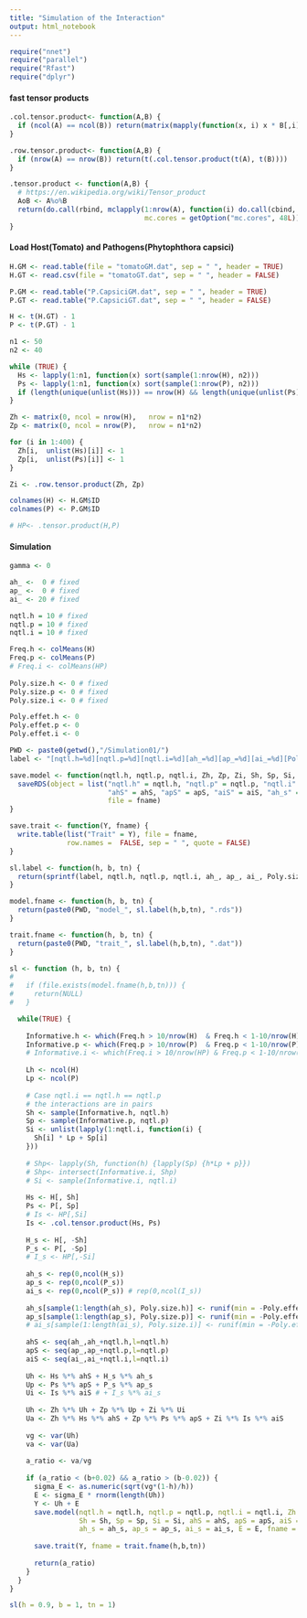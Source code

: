 ```yaml
---
title: "Simulation of the Interaction"
output: html_notebook
---
```


```r
require("nnet")
require("parallel")
require("Rfast")
require("dplyr")
```

#### fast tensor products

```r
.col.tensor.product<- function(A,B) {
  if (ncol(A) == ncol(B)) return(matrix(mapply(function(x, i) x * B[,i], A, col(A)), ncol = ncol(A)))
}

.row.tensor.product<- function(A,B) {
  if (nrow(A) == nrow(B)) return(t(.col.tensor.product(t(A), t(B))))
}

.tensor.product <- function(A,B) {
  # https://en.wikipedia.org/wiki/Tensor_product
  AoB <- A%o%B
  return(do.call(rbind, mclapply(1:nrow(A), function(i) do.call(cbind,  lapply(1:ncol(A), function(j) (AoB)[i,j,,])), 
                                 mc.cores = getOption("mc.cores", 48L))))
}
```


#### Load Host(Tomato) and Pathogens(Phytophthora capsici)

```r

H.GM <- read.table(file = "tomatoGM.dat", sep = " ", header = TRUE)
H.GT <- read.csv(file = "tomatoGT.dat", sep = " ", header = FALSE)

P.GM <- read.table("P.CapsiciGM.dat", sep = " ", header = TRUE)
P.GT <- read.table("P.CapsiciGT.dat", sep = " ", header = FALSE)

H <- t(H.GT) - 1
P <- t(P.GT) - 1

```

```r

n1 <- 50
n2 <- 40

while (TRUE) {
  Hs <- lapply(1:n1, function(x) sort(sample(1:nrow(H), n2)))
  Ps <- lapply(1:n1, function(x) sort(sample(1:nrow(P), n2)))
  if (length(unique(unlist(Hs))) == nrow(H) && length(unique(unlist(Ps))) == nrow(P)) break 
}

Zh <- matrix(0, ncol = nrow(H),   nrow = n1*n2)
Zp <- matrix(0, ncol = nrow(P),   nrow = n1*n2)

for (i in 1:400) {
  Zh[i,  unlist(Hs)[i]] <- 1
  Zp[i,  unlist(Ps)[i]] <- 1
}

Zi <- .row.tensor.product(Zh, Zp)

colnames(H) <- H.GM$ID
colnames(P) <- P.GM$ID

# HP<- .tensor.product(H,P)
```

#### Simulation

```r
gamma <- 0

ah_ <-  0 # fixed
ap_ <-  0 # fixed 
ai_ <- 20 # fixed 

nqtl.h = 10 # fixed
nqtl.p = 10 # fixed
nqtl.i = 10 # fixed

Freq.h <- colMeans(H)
Freq.p <- colMeans(P)
# Freq.i <- colMeans(HP)
    
Poly.size.h <- 0 # fixed
Poly.size.p <- 0 # fixed
Poly.size.i <- 0 # fixed

Poly.effet.h <- 0
Poly.effet.p <- 0
Poly.effet.i <- 0

PWD <- paste0(getwd(),"/Simulation01/")
label <- "[nqtl.h=%d][nqtl.p=%d][nqtl.i=%d][ah_=%d][ap_=%d][ai_=%d][Poly.size.h=%d][Poly.size.p=%d][Poly.size.i=%d][Poly.effet.h=%.3f][Poly.effet.p=%.3f][Poly.effet.i=%.3f][gamma=%.2f][h=%.2f][b=%.2f][tn=%d]"

save.model <- function(nqtl.h, nqtl.p, nqtl.i, Zh, Zp, Zi, Sh, Sp, Si, ahS, apS, aiS, ah_s, ap_s, ai_s, E, fname) {
  saveRDS(object = list("nqtl.h" = nqtl.h, "nqtl.p" = nqtl.p, "nqtl.i" = nqtl.i, "Sh" = Sh, "Sp" = Sp, "Si" = Si, "Zh" = Zh, "Zp" = Zp, "Zi" = Zi,  
                        "ahS" = ahS, "apS" = apS, "aiS" = aiS, "ah_s" = ah_s, "ap_s" = ap_s, "ai_s" = ai_s, "E" = E), 
                        file = fname)
}

save.trait <- function(Y, fname) {
  write.table(list("Trait" = Y), file = fname, 
              row.names =  FALSE, sep = " ", quote = FALSE)
}

sl.label <- function(h, b, tn) {
  return(sprintf(label, nqtl.h, nqtl.p, nqtl.i, ah_, ap_, ai_, Poly.size.h, Poly.size.p, Poly.size.i, Poly.effet.h, Poly.effet.p, Poly.effet.i, gamma, h, b, tn))
}

model.fname <- function(h, b, tn) {
  return(paste0(PWD, "model_", sl.label(h,b,tn), ".rds"))
}

trait.fname <- function(h, b, tn) {
  return(paste0(PWD, "trait_", sl.label(h,b,tn), ".dat"))
}

sl <- function (h, b, tn) {
# 
#   if (file.exists(model.fname(h,b,tn))) {
#     return(NULL)
#   }

  while(TRUE) {
    
    Informative.h <- which(Freq.h > 10/nrow(H)  & Freq.h < 1-10/nrow(H))
    Informative.p <- which(Freq.p > 10/nrow(P)  & Freq.p < 1-10/nrow(P))
    # Informative.i <- which(Freq.i > 10/nrow(HP) & Freq.p < 1-10/nrow(HP))
    
    Lh <- ncol(H)
    Lp <- ncol(P)
    
    # Case nqtl.i == nqtl.h == nqtl.p
    # the interactions are in pairs
    Sh <- sample(Informative.h, nqtl.h)
    Sp <- sample(Informative.p, nqtl.p)
    Si <- unlist(lapply(1:nqtl.i, function(i) {
      Sh[i] * Lp + Sp[i]
    }))
    
    # Shp<- lapply(Sh, function(h) {lapply(Sp) {h*Lp + p}}) 
    # Shp<- intersect(Informative.i, Shp)
    # Si <- sample(Informative.i, nqtl.i)
    
    Hs <- H[, Sh]
    Ps <- P[, Sp]
    # Is <- HP[,Si]
    Is <- .col.tensor.product(Hs, Ps)
    
    H_s <- H[, -Sh]
    P_s <- P[, -Sp]
    # I_s <- HP[,-Si]
    
    ah_s <- rep(0,ncol(H_s))
    ap_s <- rep(0,ncol(P_s))
    ai_s <- rep(0,ncol(P_s)) # rep(0,ncol(I_s))
  
    ah_s[sample(1:length(ah_s), Poly.size.h)] <- runif(min = -Poly.effet.h, max = Poly.effet.h, n = Poly.size.h)
    ap_s[sample(1:length(ap_s), Poly.size.p)] <- runif(min = -Poly.effet.p, max = Poly.effet.p, n = Poly.size.p)
    # ai_s[sample(1:length(ai_s), Poly.size.i)] <- runif(min = -Poly.effet.i, max = Poly.effet.i, n = Poly.size.i)
    
    ahS <- seq(ah_,ah_+nqtl.h,l=nqtl.h)
    apS <- seq(ap_,ap_+nqtl.p,l=nqtl.p)
    aiS <- seq(ai_,ai_+nqtl.i,l=nqtl.i)
    
    Uh <- Hs %*% ahS + H_s %*% ah_s
    Up <- Ps %*% apS + P_s %*% ap_s
    Ui <- Is %*% aiS # + I_s %*% ai_s
    
    Uh <- Zh %*% Uh + Zp %*% Up + Zi %*% Ui
    Ua <- Zh %*% Hs %*% ahS + Zp %*% Ps %*% apS + Zi %*% Is %*% aiS
    
    vg <- var(Uh)
    va <- var(Ua)
    
    a_ratio <- va/vg
    
    if (a_ratio < (b+0.02) && a_ratio > (b-0.02)) {
      sigma_E <- as.numeric(sqrt(vg*(1-h)/h))
      E <- sigma_E * rnorm(length(Uh))
      Y <- Uh + E
      save.model(nqtl.h = nqtl.h, nqtl.p = nqtl.p, nqtl.i = nqtl.i, Zh = Zh, Zp = Zp, Zi = Zi,  
                 Sh = Sh, Sp = Sp, Si = Si, ahS = ahS, apS = apS, aiS = aiS, 
                 ah_s = ah_s, ap_s = ap_s, ai_s = ai_s, E = E, fname = model.fname(h,b,tn))
      
      save.trait(Y, fname = trait.fname(h,b,tn))
      
      return(a_ratio)
    }
  }
}
```

```r

sl(h = 0.9, b = 1, tn = 1)

```
